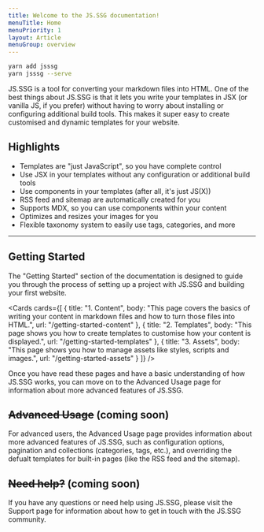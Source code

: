 ```yaml
---
title: Welcome to the JS.SSG documentation!
menuTitle: Home
menuPriority: 1
layout: Article
menuGroup: overview
---
```


<Meta site={site} />

<HeroText text="Quickly and easily turn your markdown content into a fast and customizable website." />

```bash
yarn add jsssg
yarn jsssg --serve
```

JS.SSG is a tool for converting your markdown files into HTML. One of the best things about JS.SSG is that it lets you write your templates in JSX (or vanilla JS, if you prefer) without having to worry about installing or configuring additional build tools. This makes it super easy to create customised and dynamic templates for your website.

## Highlights

-   Templates are "just JavaScript", so you have complete control
-   Use JSX in your templates without any configuration or additional build tools
-   Use components in your templates (after all, it's just JS(X))
-   RSS feed and sitemap are automatically created for you
-   Supports MDX, so you can use components within your content
-   Optimizes and resizes your images for you
-   Flexible taxonomy system to easily use tags, categories, and more

---

## Getting Started

The "Getting Started" section of the documentation is designed to guide you through the process of setting up a project with JS.SSG and building your first website.

<Cards
    cards={[
        {
            title: "1. Content",
            body: "This page covers the basics of writing your content in markdown files and how to turn those files into HTML.",
            url: "/getting-started-content"
        },
        {
            title: "2. Templates",
            body: "This page shows you how to create templates to customise how your content is displayed.",
            url: "/getting-started-templates"
        },
        {
            title: "3. Assets",
            body: "This page shows you how to manage assets like styles, scripts and images.",
            url: "/getting-started-assets"
        }
    ]}
/>

Once you have read these pages and have a basic understanding of how JS.SSG works, you can move on to the Advanced Usage page for information about more advanced features of JS.SSG.

## ~~Advanced Usage~~ (coming soon)

For advanced users, the Advanced Usage page provides information about more advanced features of JS.SSG, such as configuration options, pagination and collections (categories, tags, etc.), and overriding the defualt templates for built-in pages (like the RSS feed and the sitemap).

## ~~Need help?~~ (coming soon)

If you have any questions or need help using JS.SSG, please visit the Support page for information about how to get in touch with the JS.SSG community.
